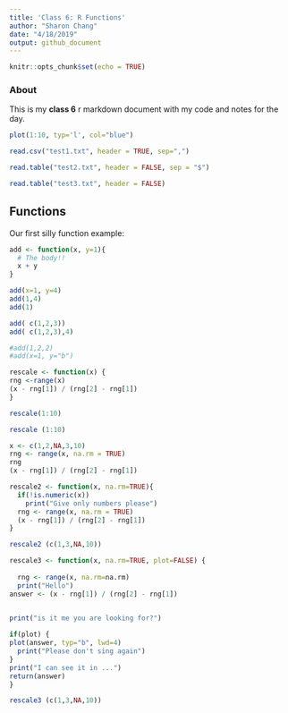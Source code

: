 ```yaml
---
title: 'Class 6: R Functions'
author: "Sharon Chang"
date: "4/18/2019"
output: github_document
---
```


```r
knitr::opts_chunk$set(echo = TRUE)
```

### About 
This is my **class 6** r markdown document with my code and notes for the day.

```r
plot(1:10, typ='l', col="blue")
```

```r
read.csv("test1.txt", header = TRUE, sep=",")
```

```r
read.table("test2.txt", header = FALSE, sep = "$")
```

```r
read.table("test3.txt", header = FALSE)
```



## Functions

Our first silly function example:

```r
add <- function(x, y=1){
  # The body!!
  x + y
}

add(x=1, y=4)
add(1,4)
add(1)

add( c(1,2,3))
add( c(1,2,3),4)

#add(1,2,2)
#add(x=1, y="b")
```

```r
rescale <- function(x) {
rng <-range(x)
(x - rng[1]) / (rng[2] - rng[1])
}
```
```r
rescale(1:10)
```

```r
rescale (1:10)
```
```r
x <- c(1,2,NA,3,10)
rng <- range(x, na.rm = TRUE)
rng
(x - rng[1]) / (rng[2] - rng[1])
```

```r
rescale2 <- function(x, na.rm=TRUE){
  if(!is.numeric(x))
    print("Give only numbers please")
  rng <- range(x, na.rm = TRUE)
  (x - rng[1]) / (rng[2] - rng[1])
}
```

```r
rescale2 (c(1,3,NA,10))
```

```r
rescale3 <- function(x, na.rm=TRUE, plot=FALSE) {
  
  rng <- range(x, na.rm=na.rm) 
  print("Hello")
answer <- (x - rng[1]) / (rng[2] - rng[1])
  

print("is it me you are looking for?")

if(plot) {
plot(answer, typ="b", lwd=4)
  print("Please don't sing again")
}
print("I can see it in ...")
return(answer)
}
```

```r
rescale3 (c(1,3,NA,10))
```

